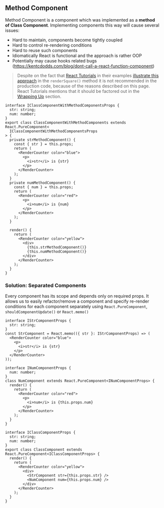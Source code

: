 
## Method Component

Method Component is a component which was implemented as a **method of Class Component**.
Implementing components this way will cause several issues:

- Hard to maintain, components become tightly coupled
- Hard to control re-rendering conditions
- Hard to reuse such components
- Idiomatically React is functional and the approach is rather OOP
- Potentially may cause hooks related bugs (https://kentcdodds.com/blog/dont-call-a-react-function-component)

> Despite on the fact that [React Tutorials](https://reactjs.org/tutorial/tutorial.html) in their
> examples [illustrate this approach](https://reactjs.org/tutorial/tutorial.html#passing-data-through-props)
> in the `renderSquare()` method it is not recommended in the production code, because of the reasons
> described on this page.
> React Tutorials mentions that it should be factored out in the [Wrapping Up](https://reactjs.org/tutorial/tutorial.html#wrapping-up) section.

```tsx
interface IClassComponentWithMethodComponentsProps {
  str: string;
  num: number;
}
export class ClassComponentWithMethodComponents extends React.PureComponent<
  IClassComponentWithMethodComponentsProps
> {
  private strMethodComponent() {
    const { str } = this.props;
    return (
      <RenderCounter color="blue">
        <p>
          <i>str</i> is {str}
        </p>
      </RenderCounter>
    );
  }
  private numMethodComponent() {
    const { num } = this.props;
    return (
      <RenderCounter color="red">
        <p>
          <i>num</i> is {num}
        </p>
      </RenderCounter>
    );
  }

  render() {
    return (
      <RenderCounter color="yellow">
        <div>
          {this.strMethodComponent()}
          {this.numMethodComponent()}
        </div>
      </RenderCounter>
    );
  }
}
```

<Wrapper />

### Solution: Separated Components

Every component has its scope and depends only on required props.
It allows us to easily refactor/remove a component and specify re-render conditions
for each component separately using `React.PureComponent`, `shouldComponentUpdate()` or `React.memo()`

```tsx
interface IStrComponentProps {
  str: string;
}
const StrComponent = React.memo(({ str }: IStrComponentProps) => (
  <RenderCounter color="blue">
    <p>
      <i>str</i> is {str}
    </p>
  </RenderCounter>
));

interface INumComponentProps {
  num: number;
}
class NumComponent extends React.PureComponent<INumComponentProps> {
  render() {
    return (
      <RenderCounter color="red">
        <p>
          <i>num</i> is {this.props.num}
        </p>
      </RenderCounter>
    );
  }
}

interface IClassComponentProps {
  str: string;
  num: number;
}
export class ClassComponent extends React.PureComponent<IClassComponentProps> {
  render() {
    return (
      <RenderCounter color="yellow">
        <div>
          <StrComponent str={this.props.str} />
          <NumComponent num={this.props.num} />
        </div>
      </RenderCounter>
    );
  }
}
```

<Wrapper isCorrect />
